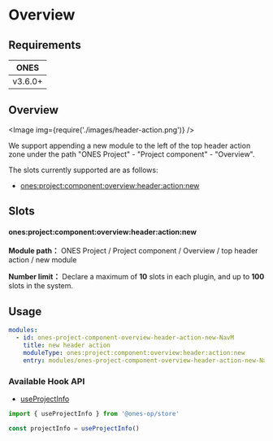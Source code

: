 
# Overview

## Requirements

| **ONES** |
| :------: |
| v3.6.0+  |

## Overview

<Image img={require('./images/header-action.png')} />

We support appending a new module to the left of the top header action zone under the path "ONES Project" - "Project component" - "Overview".

The slots currently supported are as follows:

- [ones:project:component:overview:header:action:new](#onesprojectcomponentoverviewheaderactionnew)

## Slots

#### ones:project:component:overview:header:action:new

**Module path：** ONES Project / Project component / Overview / top header action / new module

**Number limit：** Declare a maximum of **10** slots in each plugin, and up to **100** slots in the system.

## Usage

```yaml
modules:
  - id: ones-project-component-overview-header-action-new-NavM
    title: new header action
    moduleType: ones:project:component:overview:header:action:new
    entry: modules/ones-project-component-overview-header-action-new-NavM/index.html
```

### Available Hook API

- [useProjectInfo](../../../../../../reference/packages/store/store.md#useProjectInfo)

```ts
import { useProjectInfo } from '@ones-op/store'

const projectInfo = useProjectInfo()
```
